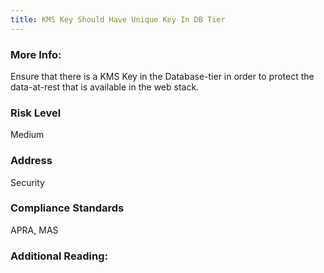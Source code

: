 ```yaml
---
title: KMS Key Should Have Unique Key In DB Tier
---
```


### More Info:

Ensure that there is a KMS Key in the Database-tier in order to protect the data-at-rest that is available in the web stack.

### Risk Level

Medium

### Address

Security

### Compliance Standards

APRA, MAS

### Additional Reading:
